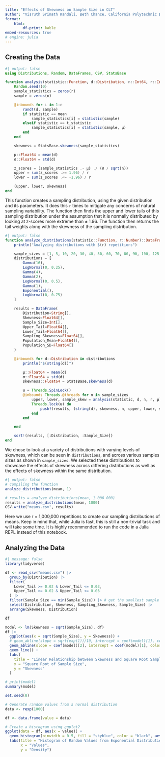 ```yaml
---
title: "Effects of Skewness on Sample Size in CLT"
author: "Visruth Srimath Kandali. Beth Chance, California Polytechnic Department of Statistics"
format: 
    html:
        df-print: kable
embed-resources: true
# engine: julia
---
```


## Creating the Data

```julia
#| output: false
using Distributions, Random, DataFrames, CSV, StatsBase

function analysis(statistic::Function, d::Distribution, n::Int64, r::Int64, μ::Number)
    Random.seed!(0)
    sample_statistics = zeros(r)
    sample = zeros(n)

    @inbounds for i in 1:r
        rand!(d, sample)
        if statistic == mean
            sample_statistics[i] = statistic(sample)
        elseif statistic == t_statistic
            sample_statistics[i] = statistic(sample, μ)
        end
    end

    skewness = StatsBase.skewness(sample_statistics)

    μ::Float64 = mean(d)
    σ::Float64 = std(d)

    z_scores = (sample_statistics .- μ) ./ (σ / sqrt(n))
    upper = sum(z_scores .>= 1.96) / r
    lower = sum(z_scores .<= -1.96) / r

    (upper, lower, skewness)
end
```

This function creates a sampling distribution, using the given distribution and its parameters. It does this `r` times to mitigate any concerns of natural sampling variability. The function then finds the upper and lower tails of this sampling distribution under the assumption that it is normally distributed by looking at z-scores more extreme than $\pm$ 1.96. The function then returns the tail weights along with the skewness of the sampling distribution.

```julia
#| output: false
function analyze_distributions(statistic::Function, r::Number)::DataFrame
    println("Analyzing distributions with $(r) repetitions")

    sample_sizes = [1, 5, 10, 20, 30, 40, 50, 60, 70, 80, 90, 100, 125, 150, 175, 200, 250, 300, 400, 500]
    distributions = [
        Gamma(16),
        LogNormal(0, 0.25),
        Gamma(4),
        Gamma(2),
        LogNormal(0, 0.5),
        Gamma(1),
        Exponential(),
        LogNormal(0, 0.75)
    ]

    results = DataFrame(
        Distribution=String[],
        Skewness=Float64[],
        Sample_Size=Int[],
        Upper_Tail=Float64[],
        Lower_Tail=Float64[],
        Sampling_Skewness=Float64[],
        Population_Mean=Float64[],
        Population_SD=Float64[]
    )

    @inbounds for d::Distribution in distributions
        println("$(string(d))")

        μ::Float64 = mean(d)
        σ::Float64 = std(d)
        skewness::Float64 = StatsBase.skewness(d)

        u = Threads.SpinLock()
        @inbounds Threads.@threads for n in sample_sizes
            upper, lower, sample_skew = analysis(statistic, d, n, r, μ)
            Threads.lock(u) do
                push!(results, (string(d), skewness, n, upper, lower, sample_skew, μ, σ))
            end
        end

    end

    sort!(results, [:Distribution, :Sample_Size])
end
```

We chose to look at a variety of distributions with varying levels of skewness, which can be seen in `distributions`, and across various samples sizes as shown in `sample_sizes`. We selected these distributions to showcase the effects of skewness across differing distributions as well as the effects of skewness within the same distribution.

```julia
#| output: false
# compiling the function
analyze_distributions(mean, 1)

# results = analyze_distributions(mean, 1_000_000)
results = analyze_distributions(mean, 1000)
CSV.write("means.csv", results)
```

Here we use r = 1,000,000 repetitions to create our sampling distributions of means. Keep in mind that, while Julia is fast, this is still a non-trivial task and will take some time. It is highly recommended to run the code in a Julia REPL instead of this notebook.

## Analyzing the Data

```r
#| message: false
library(tidyverse)

df <- read_csv("means.csv") |>
  group_by(Distribution) |>
  filter(
    Lower_Tail >= 0.02 & Lower_Tail <= 0.03,
    Upper_Tail >= 0.02 & Upper_Tail <= 0.03
  ) |>
  filter(Sample_Size == min(Sample_Size)) |> # get the smallest sample size for each distribution
  select(Distribution, Skewness, Sampling_Skewness, Sample_Size) |>
  arrange(Skewness, Distribution)

df
```

```r
model <- lm(Skewness ~ sqrt(Sample_Size), df)
df |>
  ggplot(aes(x = sqrt(Sample_Size), y = Skewness)) +
  # geom_abline(slope = sqrt(exp(1))/10, intercept = coef(model)[1], color = "red", linetype = "dashed") +
  geom_abline(slope = coef(model)[2], intercept = coef(model)[1], color = "blue", linetype = "dashed") +
  geom_line() +
  labs(
    title = "Linear Relationship between Skewness and Square Root Sample Size",
    x = "Square Root of Sample Size",
    y = "Skewness"
  )

# print(model)
summary(model)
```

```r
set.seed(0)

# Generate random values from a normal distribution
data <- rexp(1000)

df <- data.frame(value = data)

# Create a histogram using ggplot2
ggplot(data = df, aes(x = value)) +
  geom_histogram(binwidth = 0.5, fill = "skyblue", color = "black", aes(y = after_stat(density))) +
  labs(title = "Histogram of Random Values from Exponential Distribution",
       x = "Values",
       y = "Density")
```
